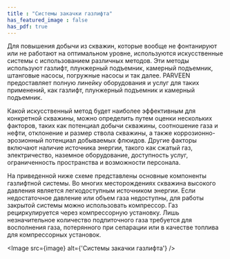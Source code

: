 ```yaml
---
title : "Системы закачки газлифта"
has_featured_image : false
has_pdf: true
---
```



Для повышения добычи из скважин, которые вообще не фонтанируют или не работают на оптимальном уровне, используются искусственные системы с использованием различных методов. Эти методы используют газлифт, плунжерный подъемник, камерный подъемник, штанговые насосы, погружные насосы и так далее. PARVEEN предоставляет полную линейку оборудования и услуг для таких применений, как газлифт, плунжерный подъемник и камерный подъемник.

Какой искусственный метод будет наиболее эффективным для конкретной скважины, можно определить путем оценки нескольких факторов, таких как потенциал добычи скважины, соотношение газа и нефти, отклонение и размер ствола скважины, а также коррозионно-эрозионный потенциал добываемых флюидов. Другие факторы включают наличие источника энергии, такого как сжатый газ, электричество, наземное оборудование, доступность услуг, ограниченность пространства и возможности персонала.

На приведенной ниже схеме представлены основные компоненты газлифтной системы. Во многих месторождениях скважина высокого давления является легкодоступным источником энергии. Если недостаточное давление или объем газа недоступны, для работы закрытой системы можно использовать компрессор. Газ рециркулируется через компрессорную установку. Лишь незначительное количество подпиточного газа требуется для восполнения газа, потерянного при сепарации или в качестве топлива для компрессорных установок.

<Image src={image} alt={'Системы закачки газлифта'} />